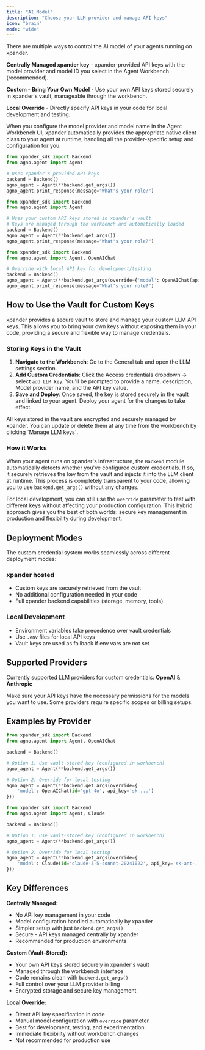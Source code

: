 ```yaml
---
title: "AI Model"
description: "Choose your LLM provider and manage API keys"
icon: "brain"
mode: "wide"
---
```


There are multiple ways to control the AI model of your agents running on xpander.

**Centrally Managed xpander key** - xpander-provided API keys with the model provider and model ID you select in the Agent Workbench (recommended).

**Custom - Bring Your Own Model** - Use your own API keys stored securely in xpander's vault, manageable through the workbench.

**Local Override** - Directly specify API keys in your code for local development and testing.

<Note>
When you configure the model provider and model name in the Agent Workbench UI, xpander automatically provides the appropriate native client class to your agent at runtime, handling all the provider-specific setup and configuration for you.
</Note>

<CodeGroup>

```python Centrally Managed
from xpander_sdk import Backend
from agno.agent import Agent

# Uses xpander's provided API keys
backend = Backend()
agno_agent = Agent(**backend.get_args())
agno_agent.print_response(message="What's your role?")
```

```python Custom (Vault-Stored Keys)
from xpander_sdk import Backend
from agno.agent import Agent

# Uses your custom API keys stored in xpander's vault
# Keys are managed through the workbench and automatically loaded
backend = Backend()
agno_agent = Agent(**backend.get_args())
agno_agent.print_response(message="What's your role?")
```

```python Local Override
from xpander_sdk import Backend
from agno.agent import Agent, OpenAIChat

# Override with local API key for development/testing
backend = Backend()
agno_agent = Agent(**backend.get_args(override={'model': OpenAIChat(api_key='your-openai-key')}))
agno_agent.print_response(message="What's your role?")
```

</CodeGroup>

## How to Use the Vault for Custom Keys

xpander provides a secure vault to store and manage your custom LLM API keys. This allows you to bring your own keys without exposing them in your code, providing a secure and flexible way to manage credentials.

### Storing Keys in the Vault

1. **Navigate to the Workbench**: Go to the General tab and open the LLM settings section.
2. **Add Custom Credentials**: Click the Access credentials dropdown -> select `add LLM key`. You'll be prompted to provide a name, description, Model provider name, and the API key value.
3. **Save and Deploy**: Once saved, the key is stored securely in the vault and linked to your agent. Deploy your agent for the changes to take effect.

<Info>
All keys stored in the vault are encrypted and securely managed by xpander. You can update or delete them at any time from the workbench by clicking `Manage LLM keys`.
</Info>

### How it Works

When your agent runs on xpander's infrastructure, the `Backend` module automatically detects whether you've configured custom credentials. If so, it securely retrieves the key from the vault and injects it into the LLM client at runtime. This process is completely transparent to your code, allowing you to use `backend.get_args()` without any changes.

For local development, you can still use the `override` parameter to test with different keys without affecting your production configuration. This hybrid approach gives you the best of both worlds: secure key management in production and flexibility during development.

## Deployment Modes

The custom credential system works seamlessly across different deployment modes:

### xpander hosted
- Custom keys are securely retrieved from the vault
- No additional configuration needed in your code
- Full xpander backend capabilities (storage, memory, tools)

### Local Development  
- Environment variables take precedence over vault credentials
- Use `.env` files for local API keys
- Vault keys are used as fallback if env vars are not set

## Supported Providers

Currently supported LLM providers for custom credentials: **OpenAI** & **Anthropic**

<Warning>
Make sure your API keys have the necessary permissions for the models you want to use. Some providers require specific scopes or billing setups.
</Warning>

## Examples by Provider

<CodeGroup>

```python OpenAI with Custom Key
from xpander_sdk import Backend
from agno.agent import Agent, OpenAIChat

backend = Backend()

# Option 1: Use vault-stored key (configured in workbench)
agno_agent = Agent(**backend.get_args())

# Option 2: Override for local testing
agno_agent = Agent(**backend.get_args(override={
    'model': OpenAIChat(id='gpt-4o', api_key='sk-...')
}))
```

```python Anthropic with Custom Key
from xpander_sdk import Backend
from agno.agent import Agent, Claude

backend = Backend()

# Option 1: Use vault-stored key (configured in workbench)
agno_agent = Agent(**backend.get_args())

# Option 2: Override for local testing  
agno_agent = Agent(**backend.get_args(override={
    'model': Claude(id='claude-3-5-sonnet-20241022', api_key='sk-ant-...')
}))
```

</CodeGroup>

## Key Differences

**Centrally Managed:**
- No API key management in your code
- Model configuration handled automatically by xpander
- Simpler setup with just `backend.get_args()`
- Secure - API keys managed centrally by xpander
- Recommended for production environments

**Custom (Vault-Stored):**
- Your own API keys stored securely in xpander's vault
- Managed through the workbench interface
- Code remains clean with `backend.get_args()`
- Full control over your LLM provider billing
- Encrypted storage and secure key management

**Local Override:**
- Direct API key specification in code
- Manual model configuration with `override` parameter
- Best for development, testing, and experimentation
- Immediate flexibility without workbench changes
- Not recommended for production use
